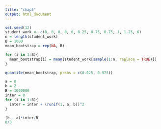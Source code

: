 ```yaml
---
title: "chap5"
output: html_document
---
```


```r
set.seed(12)
student_work <- c(0, 0, 0, 0, 0, 0.25, 0.75, 0.75, 1, 1.25, 6)
n = length(student_work)
B = 1000
mean_bootstrap = rep(NA, B)

for (i in 1:B){
  mean_bootstrap[i] = mean(student_work[sample(1:n, replace = TRUE)])
}

quantile(mean_bootstrap, probs = c(0.025, 0.975))
```



```r
a = 0
b = 2
B = 1000000
inter = 0
for (i in 1:B){
  inter = inter + (runif(1, a, b))^2
}

(b - a)*inter/B
8/3
```